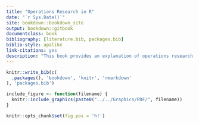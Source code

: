 ```yaml
--- 
title: "Operations Research in R"
date: "`r Sys.Date()`"
site: bookdown::bookdown_site
output: bookdown::gitbook
documentclass: book
bibliography: [literature.bib, packages.bib]
biblio-style: apalike
link-citations: yes
description: "This book provides an explanation of operations research and numerical optimization in R."
---
```


```r
knitr::write_bib(c(
  .packages(), 'bookdown', 'knitr', 'rmarkdown'
), 'packages.bib')

include_figure <- function(filename) {
  knitr::include_graphics(paste0("../../Graphics/PDF/", filename))
}

knitr::opts_chunk$set(fig.pos = 'h!')

```
